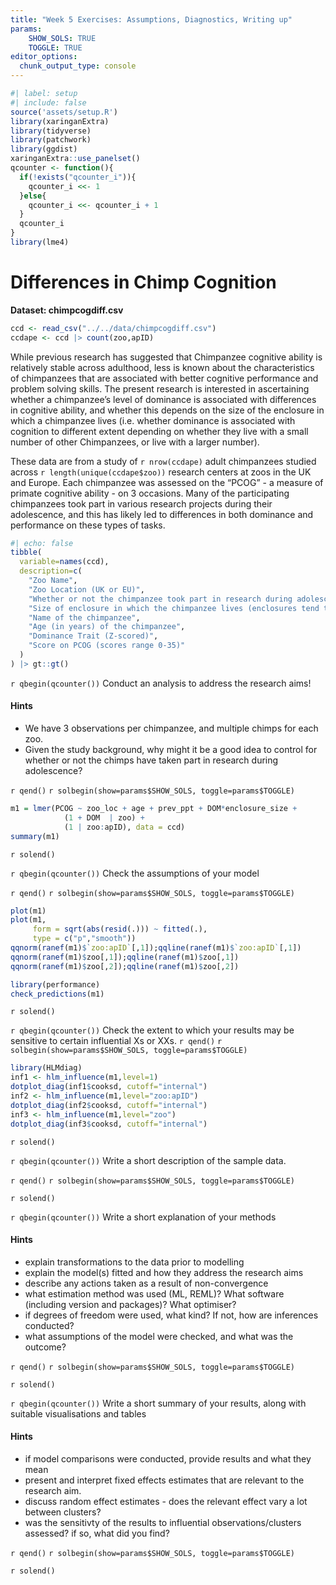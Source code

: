 ---
title: "Week 5 Exercises: Assumptions, Diagnostics, Writing up"
params: 
    SHOW_SOLS: TRUE
    TOGGLE: TRUE
editor_options: 
  chunk_output_type: console
---

```{r}
#| label: setup
#| include: false
source('assets/setup.R')
library(xaringanExtra)
library(tidyverse)
library(patchwork)
library(ggdist)
xaringanExtra::use_panelset()
qcounter <- function(){
  if(!exists("qcounter_i")){
    qcounter_i <<- 1
  }else{
    qcounter_i <<- qcounter_i + 1
  }
  qcounter_i
}
library(lme4)
```

# Differences in Chimp Cognition  

:::frame
__Dataset: chimpcogdiff.csv__  

```{r}
ccd <- read_csv("../../data/chimpcogdiff.csv")
ccdape <- ccd |> count(zoo,apID)
```

While previous research has suggested that Chimpanzee cognitive ability is relatively stable across adulthood, less is known about the characteristics of chimpanzees that are associated with better cognitive performance and problem solving skills. The present research is interested in ascertaining whether a chimpanzee's level of dominance is associated with differences in cognitive ability, and whether this depends on the size of the enclosure in which a chimpanzee lives (i.e. whether dominance is associated with cognition to different extent depending on whether they live with a small number of other Chimpanzees, or live with a larger number).  

These data are from a study of `r nrow(ccdape)` adult chimpanzees studied across `r length(unique(ccdape$zoo))` research centers at zoos in the UK and Europe. Each chimpanzee was assessed on the "PCOG" - a measure of primate cognitive ability - on 3 occasions. Many of the participating chimpanzees took part in various research projects during their adolescence, and this has likely led to differences in both dominance and performance on these types of tasks.  

```{r}
#| echo: false
tibble(
  variable=names(ccd),
  description=c(
    "Zoo Name",
    "Zoo Location (UK or EU)",
    "Whether or not the chimpanzee took part in research during adolescence",
    "Size of enclosure in which the chimpanzee lives (enclosures tend to vary in the exact number of chimps living there, so these have been categorised as either 'small' or 'big' enclosures)",
    "Name of the chimpanzee",
    "Age (in years) of the chimpanzee",
    "Dominance Trait (Z-scored)",
    "Score on PCOG (scores range 0-35)"
  )
) |> gt::gt()
```


:::

`r qbegin(qcounter())`
Conduct an analysis to address the research aims!  


::: {.callout-tip collapse="true"}
#### Hints

- We have 3 observations per chimpanzee, and multiple chimps for each zoo.  
- Given the study background, why might it be a good idea to control for whether or not the chimps have taken part in research during adolescence? 

:::

`r qend()`
`r solbegin(show=params$SHOW_SOLS, toggle=params$TOGGLE)`

```{r}
m1 = lmer(PCOG ~ zoo_loc + age + prev_ppt + DOM*enclosure_size + 
            (1 + DOM  | zoo) +
            (1 | zoo:apID), data = ccd)
summary(m1)
```


`r solend()`

`r qbegin(qcounter())`
Check the assumptions of your model




`r qend()`
`r solbegin(show=params$SHOW_SOLS, toggle=params$TOGGLE)`
```{r}
plot(m1)
plot(m1,
     form = sqrt(abs(resid(.))) ~ fitted(.),
     type = c("p","smooth"))
qqnorm(ranef(m1)$`zoo:apID`[,1]);qqline(ranef(m1)$`zoo:apID`[,1])
qqnorm(ranef(m1)$zoo[,1]);qqline(ranef(m1)$zoo[,1])
qqnorm(ranef(m1)$zoo[,2]);qqline(ranef(m1)$zoo[,2])

library(performance)
check_predictions(m1)
```

`r solend()`

`r qbegin(qcounter())`
Check the extent to which your results may be sensitive to certain influential Xs or XXs. 
`r qend()`
`r solbegin(show=params$SHOW_SOLS, toggle=params$TOGGLE)`

```{r}
library(HLMdiag)
inf1 <- hlm_influence(m1,level=1)
dotplot_diag(inf1$cooksd, cutoff="internal")
inf2 <- hlm_influence(m1,level="zoo:apID")
dotplot_diag(inf2$cooksd, cutoff="internal")
inf3 <- hlm_influence(m1,level="zoo")
dotplot_diag(inf3$cooksd, cutoff="internal")
```


`r solend()`



`r qbegin(qcounter())`
Write a short description of the sample data.  


`r qend()`
`r solbegin(show=params$SHOW_SOLS, toggle=params$TOGGLE)`


`r solend()`


`r qbegin(qcounter())`
Write a short explanation of your methods


::: {.callout-tip collapse="true"}
#### Hints

- explain transformations to the data prior to modelling
- explain the model(s) fitted and how they address the research aims
- describe any actions taken as a result of non-convergence
- what estimation method was used (ML, REML)? What software (including version and packages)? What optimiser? 
- if degrees of freedom were used, what kind? If not, how are inferences conducted?  
- what assumptions of the model were checked, and what was the outcome?


:::


`r qend()`
`r solbegin(show=params$SHOW_SOLS, toggle=params$TOGGLE)`

`r solend()`


`r qbegin(qcounter())`
Write a short summary of your results, along with suitable visualisations and tables


::: {.callout-tip collapse="true"}
#### Hints

- if model comparisons were conducted, provide results and what they mean  
- present and interpret fixed effects estimates that are relevant to the research aim.  
- discuss random effect estimates - does the relevant effect vary a lot between clusters?  
- was the sensitivty of the results to influential observations/clusters assessed? if so, what did you find?


:::


`r qend()`
`r solbegin(show=params$SHOW_SOLS, toggle=params$TOGGLE)`

`r solend()`




